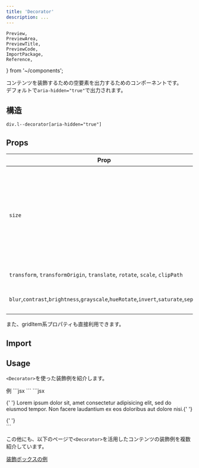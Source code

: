```yaml
---
title: 'Decorator'
description: ...
---
```


	Preview,
	PreviewArea,
	PreviewTitle,
	PreviewCode,
	ImportPackage,
	Reference,
} from '~/components';

コンテンツを装飾するための空要素を出力するためのコンポーネントです。  
デフォルトで`aria-hidden="true"`で出力されます。

## 構造

```pug
div.l--decorator[aria-hidden="true"]
```

## Props

| Prop | 説明 |
|---|---|
| `size` | デコレーターのサイズ（横幅・高さ）を一括指定します。<br/>この指定がある場合、指定したサイズは`w`(`width`)に渡され、`ar='1/1'`(`aspect-ratio:1/1`)が自動で付与されます。 |
| `transform`, `transformOrigin`, `translate`, `rotate`, `scale`, `clipPath` | これらを`css`へ渡します|
| `blur`,`contrast`,`brightness`,`grayscale`,`hueRotate`,`invert`,`saturate`,`sepia` | これらをまとめて `css.filter` に受け渡します。|

また、gridItem系プロパティも直接利用できます。



## Import

<ImportPackage component='Decorator' />

## Usage

`<Decorator>`を使った装飾例を紹介します。

<Preview>
	<PreviewTitle>例</PreviewTitle>
	<PreviewArea resize p={20}>
		<Grid>
			<Decorator size='1.25em' bd='l' rotate='45deg' transformOrigin='left bottom' />
			<Box p='20'>
				<Dummy />
			</Box>
			<Decorator size='1.25em' bd='l' rotate='-45deg' transformOrigin='left top' />
		</Grid>
	</PreviewArea>
	<PreviewCode slot='tab' label='JSX'>
		```jsx
		<Grid>
			<Decorator size='1.25em' bd='l' rotate='45deg' transformOrigin='left bottom' />
			<Box p='20'>
				<Dummy />
			</Box>
			<Decorator size='1.25em' bd='l' rotate='-45deg' transformOrigin='left top' />
		</Grid>
		```
	</PreviewCode>
	<PreviewCode slot='tab' label='HTML'>
		```jsx
		<div class='l--grid'>
			<div
				class='l--decorator -bd:l -trfo:lb -rotate:45 -ar:1/1 -w'
				style='--w:1.25em'
				aria-hidden='true'
			></div>
			<div class='l--box -p:20'>
				<p>
					{' '}
					Lorem ipsum dolor sit, amet consectetur adipisicing elit, sed do eiusmod tempor.
					Non facere laudantium ex eos doloribus aut dolore nisi.{' '}
				</p>
			</div>
			<div
				class='l--decorator -bd:l -trfo:lt -rotate:-45 -ar:1/1 -w'
				style='--w:1.25em'
				aria-hidden='true'
			>
				{' '}
			</div>
		</div>
		```
	</PreviewCode>
</Preview>

<Spacer h='20' />

この他にも、以下のページで`<Decorator>`を活用したコンテンツの装飾例を複数紹介しています。

<Reference>[装飾ボックスの例](/components/decorations)</Reference>
